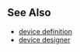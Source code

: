 

<DeviceSpecification device={deviceSpecificationFromIdentifier(props.pageContext.node.id)} showSource={true} />

## See Also

* [device definition](/reference/device-definition)
* [device designer](/tools/device-designer)